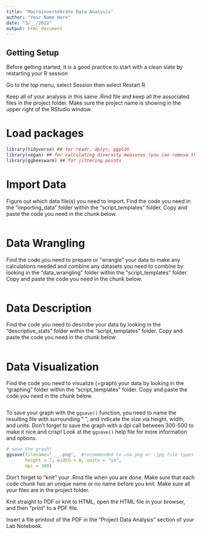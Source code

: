 ```yaml
---
title: "Macroinvertebrate Data Analysis"
author: "Your Name Here"
date: "3/__/2022"
output: html_document
---
```


## Getting Setup

Before getting started, it is a good practice to start with a clean slate by restarting your R session

Go to the top menu, select Session then select Restart R

Keep all of your analysis in this same .Rmd file and keep all the associated files in the project folder. Make sure the project name is showing in the upper right of the RStudio window.

# Load packages

```r

library(tidyverse) ## for readr, dplyr, ggplot
library(vegan) ## for calculating diversity measures (you can remove this if you are not calculating diversity measures)
library(ggbeeswarm) ## for jittering points

```

# Import Data

Figure out which data file(s) you need to import. Find the code you need in the "importing_data" folder within the "script_templates" folder. Copy and paste the code you need in the chunk below.

```r


```

# Data Wrangling

Find the code you need to prepare or "wrangle" your data to make any calculations needed and combine any datasets you need to combine by looking in the "data_wrangling" folder within the "script_templates" folder. Copy and paste the code you need in the chunk below.

```r



```

# Data Description

Find the code you need to describe your data by looking in the "descriptive_stats" folder within the "script_templates" folder. Copy and paste the code you need in the chunk below.

```r



```

# Data Visualization

Find the code you need to visualize (=graph) your data by looking in the "graphing" folder within the "script_templates" folder. Copy and paste the code you need in the chunk below.

```r



```

To save your graph with the `ggsave()` function, you need to name the resulting file with surrounding " ", and indicate the size via height, width, and units. Don't forget to save the graph with a dpi call between 300-500 to make it nice and crisp! Look at the `ggsave()` help file for more information and options.

```r

# save the graph!
ggsave(filename="___.png",  #recommended to use.png or .jpg file types
       height = 7, width = 8, units = "in", 
       dpi = 300)

```

Don't forget to "knit" your .Rmd file when you are done. Make sure that each code chunk has an unique name or no name before you knit. Make sure all your files are in the project folder.

Knit straight to PDF or knit to HTML, open the HTML file in your browser, and then "print" to a PDF file.

Insert a file printout of the PDF in the "Project Data Analysis" section of your Lab Notebook.
